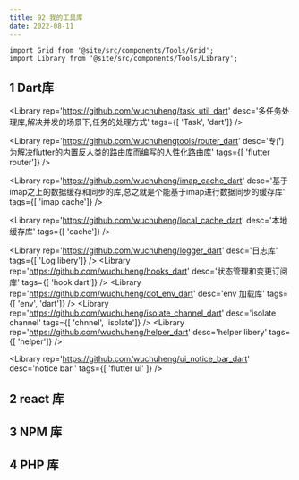 ```yaml
---
title: 92 我的工具库
date: 2022-08-11
---
```


```mdx-code-block
import Grid from '@site/src/components/Tools/Grid';
import Library from '@site/src/components/Tools/Library';
```

## 1 Dart库


<Grid>

<Library
rep='https://github.com/wuchuheng/task_util_dart'
desc='多任务处理库,解决并发的场景下,任务的处理方式'
tags={[ 'Task',  'dart']}
/>

<Library
rep='https://github.com/wuchuhengtools/router_dart'
desc='专门为解决flutter的内置反人类的路由库而编写的人性化路由库'
tags={[ 'flutter router']}
/>

<Library
rep='https://github.com/wuchuheng/imap_cache_dart'
desc='基于imap之上的数据缓存和同步的库,总之就是个能基于imap进行数据同步的缓存库'
tags={[ 'imap cache']}
/>

<Library
rep='https://github.com/wuchuheng/local_cache_dart'
desc='本地缓存库'
tags={[ 'cache']}
/>

<Library
rep='https://github.com/wuchuheng/logger_dart'
desc='日志库'
tags={[ 'Log libery']}
/>
<Library
rep='https://github.com/wuchuheng/hooks_dart'
desc='状态管理和变更订阅库'
tags={[ 'hook dart']}
/>
<Library
rep='https://github.com/wuchuheng/dot_env_dart'
desc='env 加载库'
tags={[ 'env', 'dart']}
/>
<Library
rep='https://github.com/wuchuheng/isolate_channel_dart'
desc='isolate channel'
tags={[ 'chnnel', 'isolate']}
/>
<Library
rep='https://github.com/wuchuheng/helper_dart'
desc='helper libery'
tags={[ 'helper']}
/>

<Library
rep='https://github.com/wuchuheng/ui_notice_bar_dart'
desc='notice bar '
tags={[ 'flutter ui' ]}
/>


</Grid>

## 2 react 库

<Grid>
    <Library
    rep='https://github.com/wuchuheng/rxjs'
    desc='专门为react写的rxjs库'
    tags={[ 'react', 'rxjs']}
    />
    <Library
    rep='https://github.com/wuchuhengtools/typewriter-js'
    desc='一些自己写的react组件库'
    tags={[ 'react components']}
    />
    <Library
        rep='https://github.com/wuchuheng/iconfont_dart'
        desc='在flutter 中使用iconfont'
        tags={[ 'iconfont']}
    />
</Grid>

## 3 NPM 库

<Grid>
    <Library
    rep='https://github.com/wuchuhengtools/gbk-parser'
    desc='GBK解析工具'
    tags={[ 'GBK']}
    />
    <Library
    rep='https://github.com/wuchuhengtools/helper'
    desc='自定义助手库'
    tags={[ 'helper']}
    />
</Grid>

##  4 PHP 库

<Grid>
    <Library
    rep='https://github.com/wuchuheng/qr_merge'
    desc='二维码库'
    tags={[ 'QR']}
    />
</Grid>
